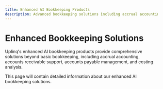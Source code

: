 ```yaml
---
title: Enhanced AI Bookkeeping Products
description: Advanced bookkeeping solutions including accrual accounting, A/R support, A/P support, and costing
---
```


# Enhanced Bookkeeping Solutions

Uplinq's enhanced AI bookkeeping products provide comprehensive solutions beyond basic bookkeeping, including accrual accounting, accounts receivable support, accounts payable management, and costing analysis.

This page will contain detailed information about our enhanced AI bookkeeping solutions.